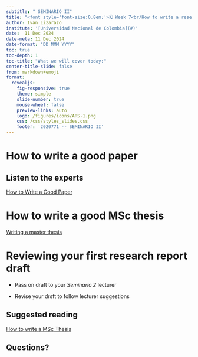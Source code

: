 ```yaml
---
subtitle: " SEMINARIO II"
title: "<font style='font-size:0.8em;'>🗓️ Week 7<br/How to write a research report</font>"
author: Ivan Lizarazo
institute: '[Universidad Nacional de Colombia](#)'
date:  11 Dec 2024
date-meta: 11 Dec 2024
date-format: "DD MMM YYYY"
toc: true
toc-depth: 1
toc-title: "What we will cover today:"
center-title-slide: false
from: markdown+emoji
format:
  revealjs: 
    fig-responsive: true
    theme: simple
    slide-number: true
    mouse-wheel: false
    preview-links: auto
    logo: /figures/icons/ARS-1.png
    css: /css/styles_slides.css
    footer: '2020771 -- SEMINARIO II'
---
```


# How to write a good paper

## Listen to the experts 

[How to Write a Good Paper](https://mcneilgroup.chem.lsa.umich.edu/wp-content/uploads/2020/04/How-to-Write-a-Paper-April-2020.pdf)

# How to write a good MSc thesis

[Writing a master thesis](https://www.oxbridgeediting.co.uk/blog/a-complete-guide-to-writing-a-masters-thesis/)


# Reviewing your first research report draft

- Pass on draft to your *Seminario 2* lecturer

- Revise your drsft to follow lecturer  suggestions

## Suggested reading

[How to write a MSc Thesis](https://drive.google.com/file/d/1qM0LgCZUdBOnxsA8Peb3FBf4M3ZqND6y/view?usp=sharing)

## Questions?


